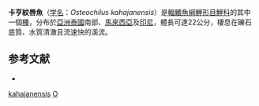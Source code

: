 {{Speciesbox
| name = 卡亨紋唇魚
| status = NE
| image = Osteochilus kahajanensis Bleeker.jpg
| status_system = IUCN3.1
| genus = Osteochilus
| species = kahajanensis
| authority = [[Bleeker|Bleeker]], 1856
| synonyms = *''Rohita kahajanensis''<br /><small>Bleeker, 1857</small>
}}
'''卡亨紋唇魚'''（[[学名|学名]]：''Osteochilus kahajanensis''）是[[輻鰭魚綱|輻鰭魚綱]][[鯉形目|鯉形目]][[鯉科|鯉科]]的其中一個[[種|種]]，分布於[[亞洲|亞洲]][[泰國|泰國]]南部、[[馬來西亞|馬來西亞]]及[[印尼|印尼]]，體長可達22公分，棲息在礫石底質、水質清澈且流速快的溪流。

==参考文献==
*{{FishBase_species|genus=Osteochilus|species=kahajanensis|year=2011|month=12}}
{{Taxonbar|from=Q1105390}}

[[Category:紋唇魚屬|kahajanensis]]
[[Category:1856年描述的魚類|O]]